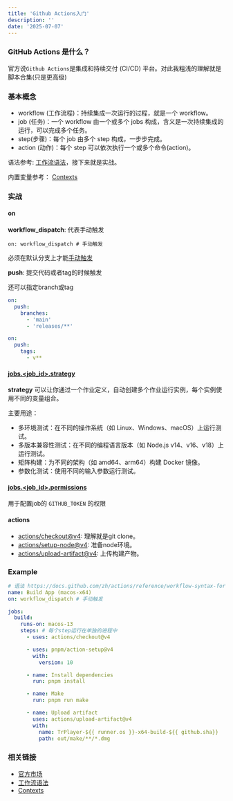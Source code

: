 ```yaml
---
title: 'Github Actions入门'
description: ''
date: '2025-07-07'
---
```


### GitHub Actions 是什么？

官方说`Github Actions`是集成和持续交付 (CI/CD) 平台。对此我粗浅的理解就是脚本合集(只是更高级)

### 基本概念

- workflow (工作流程)：持续集成一次运行的过程，就是一个 workflow。
- job (任务)：一个 workflow 由一个或多个 jobs 构成，含义是一次持续集成的运行，可以完成多个任务。
- step(步骤)：每个 job 由多个 step 构成，一步步完成。
- action (动作)：每个 step 可以依次执行一个或多个命令(action)。

语法参考: [工作流语法](https://docs.github.com/en/actions/reference/workflow-syntax-for-github-actions)，接下来就是实战。

内置变量参考： [Contexts](https://docs.github.com/zh/actions/reference/contexts-reference)

### 实战

#### on

**workflow_dispatch**: 代表手动触发

```
on: workflow_dispatch # 手动触发
```

必须在默认分支上才能[手动触发](https://docs.github.com/zh/actions/how-tos/managing-workflow-runs-and-deployments/managing-workflow-runs/manually-running-a-workflow)

**push**: 提交代码或者tag的时候触发

还可以指定branch或tag

```yaml
on:
  push:
    branches:
      - 'main'
      - 'releases/**'
```

```yaml
on:
  push:
    tags:
      - v**
```

#### [jobs.<job_id>.strategy](https://docs.github.com/en/actions/reference/workflow-syntax-for-github-actions#jobsjob_idstrategy)

**strategy** 可以让你通过一个作业定义，自动创建多个作业运行实例，每个实例使用不同的变量组合。

主要用途：

- 多环境测试：在不同的操作系统（如 Linux、Windows、macOS）上运行测试。
- 多版本兼容性测试：在不同的编程语言版本（如 Node.js v14、v16、v18）上运行测试。
- 矩阵构建：为不同的架构（如 amd64、arm64）构建 Docker 镜像。
- 参数化测试：使用不同的输入参数运行测试。

#### [jobs.<job_id>.permissions](https://docs.github.com/en/actions/reference/workflow-syntax-for-github-actions#jobsjob_idpermissions)

用于配置job的 `GITHUB_TOKEN` 的权限

#### actions

- [actions/checkout@v4](https://github.com/marketplace/actions/checkout): 理解就是git clone。
- [actions/setup-node@v4](https://github.com/marketplace/actions/setup-node-js-environment): 准备node环境。
- [actions/upload-artifact@v4](https://github.com/marketplace/actions/upload-a-build-artifact): 上传构建产物。

### Example

```yaml
# 语法 https://docs.github.com/zh/actions/reference/workflow-syntax-for-github-actions
name: Build App (macos-x64)
on: workflow_dispatch # 手动触发

jobs:
  build:
    runs-on: macos-13
    steps: # 每个step运行在单独的进程中
      - uses: actions/checkout@v4

      - uses: pnpm/action-setup@v4
        with:
          version: 10

      - name: Install dependencies
        run: pnpm install

      - name: Make
        run: pnpm run make

      - name: Upload artifact
        uses: actions/upload-artifact@v4
        with:
          name: TrPlayer-${{ runner.os }}-x64-build-${{ github.sha}}
          path: out/make/**/*.dmg
```

### 相关链接

- [官方市场](https://github.com/marketplace)
- [工作流语法](https://docs.github.com/en/actions/reference/workflow-syntax-for-github-actions)
- [Contexts](https://docs.github.com/zh/actions/reference/contexts-reference)
